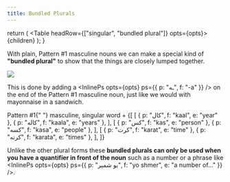```yaml
---
title: Bundled Plurals
---
```



  return (
    <Table headRow={["singular", "bundled plural"]} opts={opts}>
      {children}
    </Table>
  );
}

With plain, <Link to="/inflection/inflection-patterns/#1-basic">Pattern #1</Link> masculine nouns we can make a special kind of **"bundled plural"** to show that the things are closely lumped together.

<div className="mx-auto" style={{ maxWidth: "300px" }}>
  <img src={penBundle} className="img-fluid" />
</div>

This is done by adding a <InlinePs opts={opts} ps={{ p: "ـه", f: "-a" }} /> on the end of the <Link to="/inflection/inflection-patterns/#1-basic">Pattern #1</Link> masculine noun, just like we would with <Link to="/inflection/mayonnaise">mayonnaise</Link> in a sandwich.

<Formula>
  <Link to="/inflection/inflection-patterns/#1-basic">Pattern #1</Link>{" "}
  masculine, singular word + <InlinePs opts={opts} ps={{ p: "ـه", f: "-a" }} />
</Formula>

<BundledPluralTable>
  {[
    [
      { p: "کال", f: "kaal", e: "year" },
      { p: "کاله", f: "kaala", e: "years" },
    ],
    [
      { p: "کس", f: "kas", e: "person" },
      { p: "کسه", f: "kasa", e: "people" },
    ],
    [
      { p: "کرت", f: "karat", e: "time" },
      { p: "کرته", f: "karata", e: "times" },
    ],
  ]}
</BundledPluralTable>

Unlike the other plural forms these **bundled plurals can only be used when you have a quantifier in front of the noun** such as a number or a phrase like <InlinePs opts={opts} ps={{ p: "یو شمېر", f: "yo shmer", e: "a number of..." }} />.
